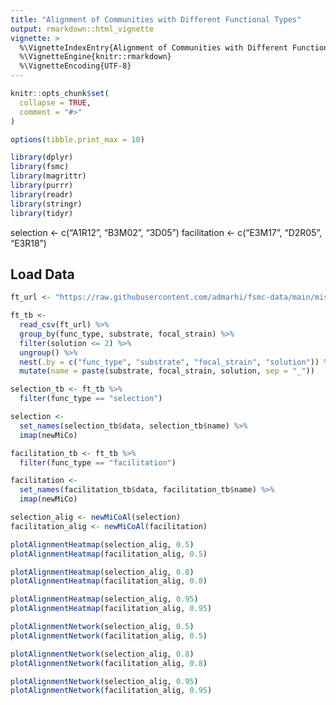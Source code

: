 ```yaml
---
title: "Alignment of Communities with Different Functional Types"
output: rmarkdown::html_vignette
vignette: >
  %\VignetteIndexEntry{Alignment of Communities with Different Functional Types}
  %\VignetteEngine{knitr::rmarkdown}
  %\VignetteEncoding{UTF-8}
---
```


```r
knitr::opts_chunk$set(
  collapse = TRUE,
  comment = "#>"
)

options(tibble.print_max = 10)
```

```r
library(dplyr)
library(fsmc)
library(magrittr)
library(purrr)
library(readr)
library(stringr)
library(tidyr)
```

selection <- c("A1R12", "B3M02", "3D05")
facilitation <- c("E3M17", "D2R05", "E3R18")


## Load Data 
```r
ft_url <- "https://raw.githubusercontent.com/admarhi/fsmc-data/main/misosoup/func_type.csv"

ft_tb <- 
  read_csv(ft_url) %>% 
  group_by(func_type, substrate, focal_strain) %>% 
  filter(solution <= 2) %>% 
  ungroup() %>%
  nest(.by = c("func_type", "substrate", "focal_strain", "solution")) %>% 
  mutate(name = paste(substrate, focal_strain, solution, sep = "_"))
```

```r
selection_tb <- ft_tb %>% 
  filter(func_type == "selection")

selection <- 
  set_names(selection_tb$data, selection_tb$name) %>% 
  imap(newMiCo)

facilitation_tb <- ft_tb %>% 
  filter(func_type == "facilitation")

facilitation <- 
  set_names(facilitation_tb$data, facilitation_tb$name) %>% 
  imap(newMiCo)
```

```r
selection_alig <- newMiCoAl(selection)
facilitation_alig <- newMiCoAl(facilitation)
```


```r
plotAlignmentHeatmap(selection_alig, 0.5)
plotAlignmentHeatmap(facilitation_alig, 0.5)
```


```r
plotAlignmentHeatmap(selection_alig, 0.8)
plotAlignmentHeatmap(facilitation_alig, 0.8)
```

```r
plotAlignmentHeatmap(selection_alig, 0.95)
plotAlignmentHeatmap(facilitation_alig, 0.95)
```



```r
plotAlignmentNetwork(selection_alig, 0.5)
plotAlignmentNetwork(facilitation_alig, 0.5)

plotAlignmentNetwork(selection_alig, 0.8)
plotAlignmentNetwork(facilitation_alig, 0.8)

plotAlignmentNetwork(selection_alig, 0.95)
plotAlignmentNetwork(facilitation_alig, 0.95)
```





